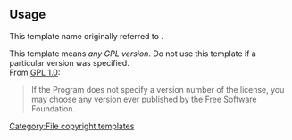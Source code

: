 {{File copyright|GPL}}<noinclude>
== Usage ==
This template name originally referred to {{tl|GPL notice}}.

This template means ''any GPL version''. Do not use this template if a particular version was specified.<br />
From [https://www.gnu.org/licenses/old-licenses/gpl-1.0.txt GPL 1.0]:
<blockquote>
If the Program does not specify a version number of the license, you may choose any version ever published by the Free Software Foundation.
</blockquote>

[[Category:File copyright templates]]
</noinclude>